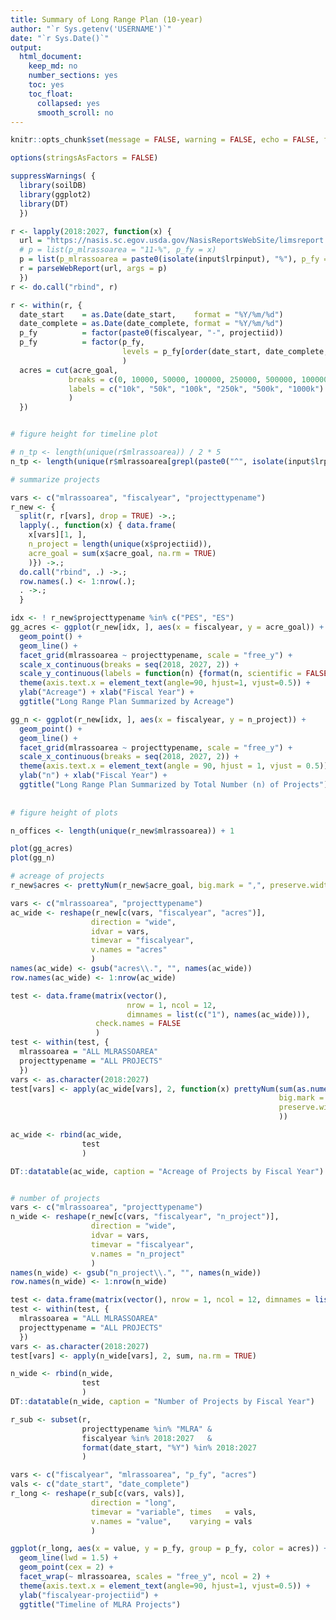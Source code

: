 ```yaml
---
title: Summary of Long Range Plan (10-year)
author: "`r Sys.getenv('USERNAME')`"
date: "`r Sys.Date()`"
output:
  html_document:
    keep_md: no
    number_sections: yes
    toc: yes
    toc_float:
      collapsed: yes
      smooth_scroll: no
---
```



```r
knitr::opts_chunk$set(message = FALSE, warning = FALSE, echo = FALSE, fig.width = 8)

options(stringsAsFactors = FALSE)
```

```r
suppressWarnings( {
  library(soilDB)
  library(ggplot2)
  library(DT)
  })
```

```r

r <- lapply(2018:2027, function(x) {
  url = "https://nasis.sc.egov.usda.gov/NasisReportsWebSite/limsreport.aspx?report_name=get_project2_from_LIMS"
  # p = list(p_mlrassoarea = "11-%", p_fy = x)
  p = list(p_mlrassoarea = paste0(isolate(input$lrpinput), "%"), p_fy = x)
  r = parseWebReport(url, args = p)
  })
r <- do.call("rbind", r)

r <- within(r, {
  date_start    = as.Date(date_start,    format = "%Y/%m/%d")
  date_complete = as.Date(date_complete, format = "%Y/%m/%d")
  p_fy          = factor(paste0(fiscalyear, "-", projectiid))
  p_fy          = factor(p_fy,
                         levels = p_fy[order(date_start, date_complete, acre_goal, decreasing = TRUE)]
                         )
  acres = cut(acre_goal,
             breaks = c(0, 10000, 50000, 100000, 250000, 500000, 1000000),
             labels = c("10k", "50k", "100k", "250k", "500k", "1000k")
             )
  })


# figure height for timeline plot

# n_tp <- length(unique(r$mlrassoarea)) / 2 * 5
n_tp <- length(unique(r$mlrassoarea[grepl(paste0("^", isolate(input$lrpinput)), r$mlrassoarea)])) / 2 * 5

```

```r

# summarize projects

vars <- c("mlrassoarea", "fiscalyear", "projecttypename")
r_new <- {
  split(r, r[vars], drop = TRUE) ->.;
  lapply(., function(x) { data.frame(
    x[vars][1, ],
    n_project = length(unique(x$projectiid)),
    acre_goal = sum(x$acre_goal, na.rm = TRUE)
    )}) ->.;
  do.call("rbind", .) ->.;
  row.names(.) <- 1:nrow(.);
  . ->.;
  }

idx <- ! r_new$projecttypename %in% c("PES", "ES")
gg_acres <- ggplot(r_new[idx, ], aes(x = fiscalyear, y = acre_goal)) +
  geom_point() +
  geom_line() +
  facet_grid(mlrassoarea ~ projecttypename, scale = "free_y") +
  scale_x_continuous(breaks = seq(2018, 2027, 2)) +
  scale_y_continuous(labels = function(n) {format(n, scientific = FALSE)}) +
  theme(axis.text.x = element_text(angle=90, hjust=1, vjust=0.5)) + 
  ylab("Acreage") + xlab("Fiscal Year") +
  ggtitle("Long Range Plan Summarized by Acreage")

gg_n <- ggplot(r_new[idx, ], aes(x = fiscalyear, y = n_project)) +
  geom_point() +
  geom_line() +
  facet_grid(mlrassoarea ~ projecttypename, scale = "free_y") +
  scale_x_continuous(breaks = seq(2018, 2027, 2)) + 
  theme(axis.text.x = element_text(angle = 90, hjust = 1, vjust = 0.5)) +
  ylab("n") + xlab("Fiscal Year") +
  ggtitle("Long Range Plan Summarized by Total Number (n) of Projects")
  
  
# figure height of plots

n_offices <- length(unique(r_new$mlrassoarea)) + 1

```


```r
plot(gg_acres)
plot(gg_n)
```


```r

# acreage of projects
r_new$acres <- prettyNum(r_new$acre_goal, big.mark = ",", preserve.width = "common")

vars <- c("mlrassoarea", "projecttypename")
ac_wide <- reshape(r_new[c(vars, "fiscalyear", "acres")],
                  direction = "wide", 
                  idvar = vars,
                  timevar = "fiscalyear",
                  v.names = "acres"
                  )
names(ac_wide) <- gsub("acres\\.", "", names(ac_wide))
row.names(ac_wide) <- 1:nrow(ac_wide)

test <- data.frame(matrix(vector(), 
                          nrow = 1, ncol = 12, 
                          dimnames = list(c("1"), names(ac_wide))), 
                   check.names = FALSE
                   )
test <- within(test, {
  mlrassoarea = "ALL MLRASSOAREA"
  projecttypename = "ALL PROJECTS"
  })
vars <- as.character(2018:2027)
test[vars] <- apply(ac_wide[vars], 2, function(x) prettyNum(sum(as.numeric(gsub(",", "", x)), na.rm = TRUE), 
                                                            big.mark = ",", 
                                                            preserve.width = "common"
                                                            ))

ac_wide <- rbind(ac_wide,
                test
                )

DT::datatable(ac_wide, caption = "Acreage of Projects by Fiscal Year")


# number of projects
vars <- c("mlrassoarea", "projecttypename")
n_wide <- reshape(r_new[c(vars, "fiscalyear", "n_project")],
                  direction = "wide", 
                  idvar = vars,
                  timevar = "fiscalyear",
                  v.names = "n_project"
                  )
names(n_wide) <- gsub("n_project\\.", "", names(n_wide))
row.names(n_wide) <- 1:nrow(n_wide)

test <- data.frame(matrix(vector(), nrow = 1, ncol = 12, dimnames = list(c("1"), names(ac_wide))), check.names = FALSE)
test <- within(test, {
  mlrassoarea = "ALL MLRASSOAREA"
  projecttypename = "ALL PROJECTS"
  })
vars <- as.character(2018:2027)
test[vars] <- apply(n_wide[vars], 2, sum, na.rm = TRUE)

n_wide <- rbind(n_wide,
                test
                )
DT::datatable(n_wide, caption = "Number of Projects by Fiscal Year")

```


```r

r_sub <- subset(r, 
                projecttypename %in% "MLRA" & 
                fiscalyear %in% 2018:2027   &
                format(date_start, "%Y") %in% 2018:2027
                )

vars <- c("fiscalyear", "mlrassoarea", "p_fy", "acres")
vals <- c("date_start", "date_complete")
r_long <- reshape(r_sub[c(vars, vals)],
                  direction = "long",
                  timevar = "variable", times   = vals,
                  v.names = "value",    varying = vals
                  )

ggplot(r_long, aes(x = value, y = p_fy, group = p_fy, color = acres)) +
  geom_line(lwd = 1.5) +
  geom_point(cex = 2) +
  facet_wrap(~ mlrassoarea, scales = "free_y", ncol = 2) +
  theme(axis.text.x = element_text(angle=90, hjust=1, vjust=0.5)) + 
  ylab("fiscalyear-projectiid") +
  ggtitle("Timeline of MLRA Projects")

```

